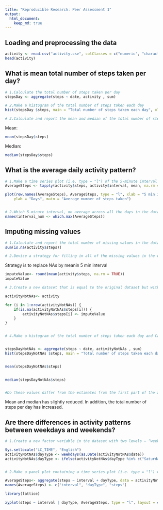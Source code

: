 ```yaml
---
title: "Reproducible Research: Peer Assessment 1"
output: 
  html_document:
    keep_md: true
---
```


## Loading and preprocessing the data

```r
activity <- read.csv("activity.csv", colClasses = c("numeric", "character", "numeric"))
head(activity)
```

## What is mean total number of steps taken per day?

```r
# 1.Calculate the total number of steps taken per day
stepsDay <- aggregate(steps ~ date, activity , sum)

# 2.Make a histogram of the total number of steps taken each day
hist(stepsDay $steps, main = "Total number of steps taken each day", xlab = "Steps/day")

# 3.Calculate and report the mean and median of the total number of steps taken per day
```

Mean:
```r
mean(stepsDay$steps)
```
Median:
```r
median(stepsDay$steps)
```


## What is the average daily activity pattern?
```r

# 1.Make a time series plot (i.e. type = "l") of the 5-minute interval (x-axis) and the average number of steps taken, averaged across all days (y-axis)
AverageSteps <- tapply(activity$steps, activity$interval, mean, na.rm = TRUE)

plot(row.names(AverageSteps), AverageSteps, type = "l", xlab = "5 min interval", 
    ylab = "Days", main = "Average number of steps taken")


# 2.Which 5-minute interval, on average across all the days in the dataset, contains the maximum number of steps?
names(interval_num <- which.max(AverageSteps))

```


## Imputing missing values

```r

# 1.Calculate and report the total number of missing values in the dataset (i.e. the total number of rows with NAs)
sum(is.na(activity$steps))

# 2.Devise a strategy for filling in all of the missing values in the dataset. The strategy does not need to be sophisticated. For example, you could use the mean/median for that day, or the mean for that 5-minute interval, etc.
```
Strategy is to replace NAs by meanin 5 min interval

```r
imputeValue<- round(mean(activity$steps, na.rm = TRUE))
imputeValue

# 3.Create a new dataset that is equal to the original dataset but with the missing data filled in.

activityNotNAs<- activity

for (i in 1:nrow(activityNotNAs)) {
    if(is.na(activityNotNAs$steps[i])) {
        activityNotNAs$steps[i] <- imputeValue
    }
}


# 4.Make a histogram of the total number of steps taken each day and Calculate and report the mean and median total number of steps taken per day. 


stepsDayNotNAs <- aggregate(steps ~ date, activityNotNAs , sum)
hist(stepsDayNotNAs $steps, main = "Total number of steps taken each day", xlab = "Steps/day")


mean(stepsDayNotNAs$steps)

 
median(stepsDayNotNAs$steps)


#Do these values differ from the estimates from the first part of the assignment? What is the impact of imputing missing data on the estimates of the total daily number of steps? 
```
Mean and median has slightly reduced. In addition, the total number of steps per day has increased.

## Are there differences in activity patterns between weekdays and weekends?

```r

# 1.Create a new factor variable in the dataset with two levels – “weekday” and “weekend” indicating whether a given date is a weekday or weekend day.

Sys.setlocale("LC_TIME", "English") 
activityNotNAs$dayType <- weekdays(as.Date(activityNotNAs$date))
activityNotNAs$dayType <- ifelse(activityNotNAs$dayType %in% c("Saturday", "Sunday"),"weekend", "weekday")


# 2.Make a panel plot containing a time series plot (i.e. type = "l") of the 5-minute interval (x-axis) and the average number of steps taken, averaged across all weekday days or weekend days (y-axis). See the README file in the GitHub repository to see an example of what this plot should look like using simulated data.

AverageSteps<- aggregate(steps ~ interval + dayType, data = activityNotNAs, mean)
names(AverageSteps) <- c("interval", "dayType", "steps")

library(lattice)

xyplot(steps ~ interval | dayType, AverageSteps, type = "l", layout = c(1, 2), xlab = "Time Interval (5 min)", ylab = "Number of steps")

```
